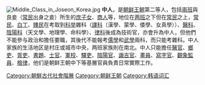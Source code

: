 {{expand|time=2011-04-13T01:42:14+00:00}}
{{unreferenced|time=2011-04-13T01:42:14+00:00}}
[[File:Middle_Class_in_Joseon_Korea.jpg|thumb]]
{{Infobox Korean name
|hangul=중인
|hanja=中人
|rr=Jung in
|mr=Chung in
}}
'''中人'''，是[[朝鲜王朝|朝鲜王朝]]第二等人，包括[[兩班|兩班]]與良妾（[[常民_(朝鮮王朝)|常民]]出身之妾）所生的[[庶子女|庶子女]]、[[商人|商人]]等，地位在[[两班|两班]]之下但在[[常民_(朝鮮王朝)|常民]]之上，[[常民_(朝鮮王朝)|常民]]、[[白丁|白丁]]、[[賤民|賤民]]在考取到[[科举|科举]]雜科（[[譯科|譯科]]（漢學、蒙學、倭學、女真學））、[[醫科|醫科]]、[[陰陽科|陰陽科]]（天文學、地理學、命科學）、[[律科|律科]]後成為技術官，亦會升為中人，但他們不能參与政治和擔任要職，其後代不能報考[[儒學|儒學]]和[[武學|武學]]兩科，而只能考雜科。中人家族的生活地区是村庄或城市中央，两班家族則在南北。中人只能擔任[[醫官|醫官]]、[[鄉吏|鄉吏]]、[[胥吏|胥吏]]、[[書題|書題]]、[[士官|士官]]、[[軍校|軍校]]、[[驛吏|驛吏]]、[[陰陽官|陰陽官]]、[[諏吉官|諏吉官]]、[[畫員|畫員]]、[[寫字官|寫字官]]、[[觀象監員|觀象監員]]、[[檢律|檢律]]，他们是朝鲜王朝中下等基層官員負責日常實際工作。

[[Category:朝鮮古代社會階層|Category:朝鮮古代社會階層]]
[[Category:朝鲜王朝|Category:朝鲜王朝]]
[[Category:韩语词汇|Category:韩语词汇]]